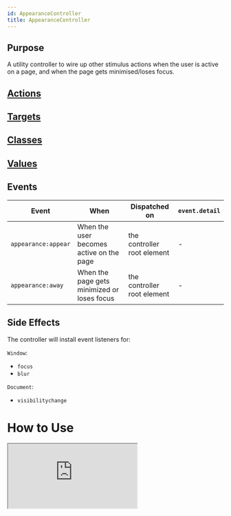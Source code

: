 ```yaml
---
id: AppearanceController
title: AppearanceController
---
```



## Purpose

A utility controller to wire up other stimulus actions when the user is active on a page, and when the page gets minimised/loses focus.


## [Actions](https://stimulus.hotwire.dev/reference/actions)

<NoActions/>

## [Targets](https://stimulus.hotwire.dev/reference/targets)


<NoTargets/>

## [Classes](https://stimulus.hotwire.dev/reference/classes)


<NoClasses/>

## [Values](https://stimulus.hotwire.dev/reference/values)


<NoValues/>

## Events

| Event | When | Dispatched on | `event.detail` |
| --- | --- | --- |--- |
|`appearance:appear` | When the user becomes active on the page | the controller root element | - |
|`appearance:away` | When the page gets minimized or loses focus | the controller root element | - |

## Side Effects

The controller will install event listeners for:

`Window`:
- `focus`
- `blur`


`Document`:
- `visibilitychange`



# How to Use

<iframe
  src="https://codesandbox.io/embed/appearancecontroller-v7r36?fontsize=14&hidenavigation=1&theme=dark"
  style={{width: "100%", height: "500px", border: "0", borderRadius: "4px", overflow: "hidden"}}
  sandbox="allow-forms allow-modals allow-popups allow-presentation allow-same-origin allow-scripts"
/>


